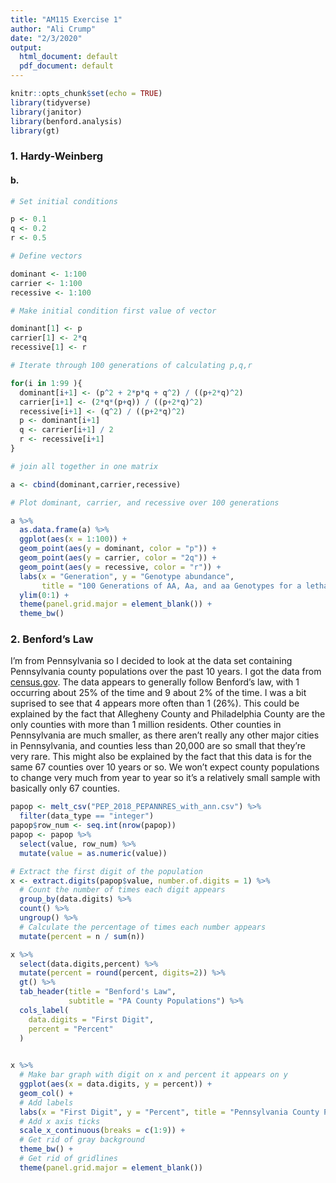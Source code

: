 ```yaml
---
title: "AM115 Exercise 1"
author: "Ali Crump"
date: "2/3/2020"
output:
  html_document: default
  pdf_document: default
---
```


```r
knitr::opts_chunk$set(echo = TRUE)
library(tidyverse)
library(janitor)
library(benford.analysis)
library(gt)
```

### 1. Hardy-Weinberg

#### b. 

```r
# Set initial conditions

p <- 0.1
q <- 0.2
r <- 0.5

# Define vectors 

dominant <- 1:100
carrier <- 1:100
recessive <- 1:100

# Make initial condition first value of vector

dominant[1] <- p
carrier[1] <- 2*q
recessive[1] <- r

# Iterate through 100 generations of calculating p,q,r

for(i in 1:99 ){
  dominant[i+1] <- (p^2 + 2*p*q + q^2) / ((p+2*q)^2)
  carrier[i+1] <- (2*q*(p+q)) / ((p+2*q)^2)
  recessive[i+1] <- (q^2) / ((p+2*q)^2)
  p <- dominant[i+1]
  q <- carrier[i+1] / 2
  r <- recessive[i+1]
}

# join all together in one matrix

a <- cbind(dominant,carrier,recessive)
```


```r
# Plot dominant, carrier, and recessive over 100 generations

a %>% 
  as.data.frame(a) %>% 
  ggplot(aes(x = 1:100)) +
  geom_point(aes(y = dominant, color = "p")) +
  geom_point(aes(y = carrier, color = "2q")) +
  geom_point(aes(y = recessive, color = "r")) +
  labs(x = "Generation", y = "Genotype abundance", 
       title = "100 Generations of AA, Aa, and aa Genotypes for a lethal disease") +
  ylim(0:1) +
  theme(panel.grid.major = element_blank()) +
  theme_bw()
```

\newpage

### 2. Benford's Law

I'm from Pennsylvania so I decided to look at the data set containing Pennsylvania county populations over the past 10 years. I got the data from [census.gov](https://factfinder.census.gov/faces/tableservices/jsf/pages/productview.xhtml?src=bkmk). The data appears to generally follow Benford's law, with 1 occurring about 25% of the time and 9 about 2% of the time. I was a bit suprised to see that 4 appears more often than 1 (26%). This could be explained by the fact that Allegheny County and Philadelphia County are the only counties with more than 1 million residents. Other counties in Pennsylvania are much smaller, as there aren't really any other major cities in Pennsylvania, and counties less than 20,000 are so small that they're very rare. This might also be explained by the fact that this data is for the same 67 counties over 10 years or so. We won't expect county populations to change very much from year to year so it's a relatively small sample with basically only 67 counties.  

```r
papop <- melt_csv("PEP_2018_PEPANNRES_with_ann.csv") %>% 
  filter(data_type == "integer")
papop$row_num <- seq.int(nrow(papop))
papop <- papop %>% 
  select(value, row_num) %>% 
  mutate(value = as.numeric(value))
```

```r
# Extract the first digit of the population
x <- extract.digits(papop$value, number.of.digits = 1) %>%
  # Count the number of times each digit appears
  group_by(data.digits) %>% 
  count() %>% 
  ungroup() %>% 
  # Calculate the percentage of times each number appears
  mutate(percent = n / sum(n))
```


```r
x %>% 
  select(data.digits,percent) %>% 
  mutate(percent = round(percent, digits=2)) %>% 
  gt() %>% 
  tab_header(title = "Benford's Law", 
             subtitle = "PA County Populations") %>% 
  cols_label(
    data.digits = "First Digit",
    percent = "Percent"
  )
  
```


```r
x %>% 
  # Make bar graph with digit on x and percent it appears on y 
  ggplot(aes(x = data.digits, y = percent)) +
  geom_col() +
  # Add labels
  labs(x = "First Digit", y = "Percent", title = "Pennsylvania County Populations", subtitle = "Benford's Law") +
  # Add x axis ticks
  scale_x_continuous(breaks = c(1:9)) +
  # Get rid of gray background
  theme_bw() +
  # Get rid of gridlines
  theme(panel.grid.major = element_blank())

```



